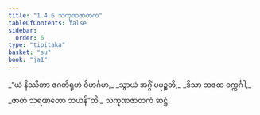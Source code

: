 ```yaml
---
title: "1.4.6 သကုဏဇာတက"
tableOfContents: false
sidebar:
  order: 6
type: "tipitaka"
basket: "su"
book: "ja1"
---
```



<DynamicBreadcrumb />

<Division number="36" book="ja1" e="ch" v="22" p="9">

<Paragraph number="78" type="verses" book="ja1">
_“ယံ နိဿိတာ ဇဂတိရုဟံ ဝိဟင်္ဂမာ,_  
_သွာယံ အဂ္ဂိံ ပမုဉ္စတိ;_  
_ဒိသာ ဘဇထ ဝက္ကင်္ဂါ,_  
_ဇာတံ သရဏတော ဘယန်”တိ._  


</Paragraph>
</Division>

<Paragraph number="79" type="center" book="ja1">
သကုဏဇာတကံ ဆဋ္ဌံ.
</Paragraph>